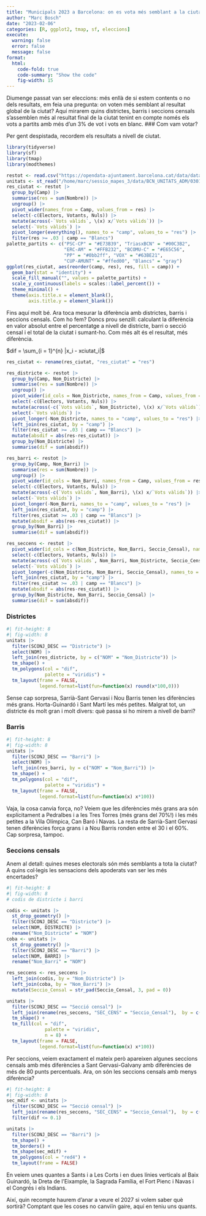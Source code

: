 ```yaml
---
title: "Municipals 2023 a Barcelona: on es vota més semblant a la ciutat?"
author: "Marc Bosch"
date: "2023-02-06"
categories: [R, ggplot2, tmap, sf, eleccions]
execute:
  warning: false
  error: false
  message: false
format:
  html: 
    code-fold: true
    code-summary: "Show the code"
    fig-width: 15
---
```



Diumenge passat van ser eleccions: més enllà de si estem contents o no dels resultats, em feia una pregunta: on voten més semblant al resultat global de la ciutat?
Aquí mirarem quins districtes, barris i seccions censals s'assemblen més al resultat final de la ciutat tenint en compte només els vots a partits amb més d'un 3% de vot i vots en blanc.
### Com vam votar?

Per gent despistada, recordem els resultats a nivell de ciutat.


```r
library(tidyverse)
library(sf)
library(tmap)
library(modthemes)

restot <- read.csv("https://opendata-ajuntament.barcelona.cat/data/dataset/78d2734c-35ee-49de-86c6-4bafef2e8e05/resource/ece25812-297e-49c9-8907-526797731fc8/download/2023_eleccions_locals.csv")
unitats <- st_read("/home/marc/sessio_mapes_3/data/BCN_UNITATS_ADM/0301100100_UNITATS_ADM_POLIGONS.json", quiet = TRUE)
res_ciutat <- restot |> 
  group_by(Camp) |> 
  summarise(res = sum(Nombre)) |> 
  ungroup() |> 
  pivot_wider(names_from = Camp, values_from = res) |> 
  select(-c(Electors, Votants, Nuls)) |> 
  mutate(across(-`Vots vàlids`, \(x) x/`Vots vàlids`)) |> 
  select(-`Vots vàlids`) |> 
  pivot_longer(everything(), names_to = "camp", values_to = "res") |> 
  filter(res >= .03 | camp == "Blancs")
palette_partits <- c("PSC-CP" = "#E73B39", "TriasxBCN" = "#00C3B2",
                     "ERC-AM" = "#FFB232", "BCOMU-C" = "#E65C56",
                     "PP" = "#0bb2ff", "VOX" = "#63BE21",
                     "CUP-AMUNT" = "#ffed00", "Blancs" = "gray")
ggplot(res_ciutat, aes(reorder(camp, res), res, fill = camp)) + 
  geom_bar(stat = "identity") + 
  scale_fill_manual("", values = palette_partits) + 
  scale_y_continuous(labels = scales::label_percent()) + 
  theme_minimal() + 
  theme(axis.title.x = element_blank(),
        axis.title.y = element_blank())


```


Fins aquí molt bé. Ara toca mesurar la diferència amb districtes, barris i seccions censals. Com ho fem? Doncs prou senzill: calculant la diferència en valor absolut entre el percentatge a nivell de districte, barri o secció censal i el total de la ciutat i sumant-ho. Com més alt és el resultat, més diferència.

$dif = \sum_{i = 1}^{n}  |x_i - xciutat_i|$

```r
res_ciutat <- rename(res_ciutat, "res_ciutat" = "res")

res_districte <- restot |> 
  group_by(Camp, Nom_Districte) |> 
  summarise(res = sum(Nombre)) |> 
  ungroup() |> 
  pivot_wider(id_cols = Nom_Districte, names_from = Camp, values_from = res) |> 
  select(-c(Electors, Votants, Nuls)) |> 
  mutate(across(-c(`Vots vàlids`, Nom_Districte), \(x) x/`Vots vàlids`)) |> 
  select(-`Vots vàlids`) |> 
  pivot_longer(-Nom_Districte, names_to = "camp", values_to = "res") |> 
  left_join(res_ciutat, by = "camp") |> 
  filter(res_ciutat >= .03 | camp == "Blancs") |> 
  mutate(absdif = abs(res-res_ciutat)) |> 
  group_by(Nom_Districte) |> 
  summarise(dif = sum(absdif))

res_barri <- restot |> 
  group_by(Camp, Nom_Barri) |> 
  summarise(res = sum(Nombre)) |> 
  ungroup() |> 
  pivot_wider(id_cols = Nom_Barri, names_from = Camp, values_from = res) |> 
  select(-c(Electors, Votants, Nuls)) |> 
  mutate(across(-c(`Vots vàlids`, Nom_Barri), \(x) x/`Vots vàlids`)) |> 
  select(-`Vots vàlids`) |> 
  pivot_longer(-Nom_Barri, names_to = "camp", values_to = "res") |> 
  left_join(res_ciutat, by = "camp") |> 
  filter(res_ciutat >= .03 | camp == "Blancs") |> 
  mutate(absdif = abs(res-res_ciutat)) |> 
  group_by(Nom_Barri) |> 
  summarise(dif = sum(absdif))

res_seccens <- restot |> 
  pivot_wider(id_cols = c(Nom_Districte, Nom_Barri, Seccio_Censal), names_from = Camp, values_from = Nombre) |>  
  select(-c(Electors, Votants, Nuls)) |> 
  mutate(across(-c(`Vots vàlids`, Nom_Barri, Nom_Districte, Seccio_Censal), \(x) x/`Vots vàlids`)) |> 
  select(-`Vots vàlids`) |> 
  pivot_longer(-c(Nom_Districte, Nom_Barri, Seccio_Censal), names_to = "camp", values_to = "res") |> 
  left_join(res_ciutat, by = "camp") |> 
  filter(res_ciutat >= .03 | camp == "Blancs") |> 
  mutate(absdif = abs(res-res_ciutat)) |> 
  group_by(Nom_Districte, Nom_Barri, Seccio_Censal) |> 
  summarise(dif = sum(absdif))
```



### Districtes


```r
#| fit-height: 8
#| fig-width: 8
unitats |> 
  filter(SCONJ_DESC == "Districte") |> 
  select(NOM) |> 
  left_join(res_districte, by = c("NOM" = "Nom_Districte")) |> 
  tm_shape() + 
  tm_polygons(col = "dif",
              palette = "viridis") + 
  tm_layout(frame = FALSE,
            legend.format=list(fun=function(x) round(x*100,0)))
```


Sense cap sorpresa, Sarrià-Sant Gervasi i Nou Barris tenen les diferències més grans. Horta-Guinardó i Sant Martí les més petites. Malgrat tot, un districte és molt gran i molt divers: què passa si ho mirem a nivell de barri?


### Barris

```r
#| fit-height: 8
#| fig-width: 8
unitats |> 
  filter(SCONJ_DESC == "Barri") |> 
  select(NOM) |> 
  left_join(res_barri, by = c("NOM" = "Nom_Barri")) |> 
  tm_shape() + 
  tm_polygons(col = "dif",
              palette = "viridis") + 
  tm_layout(frame = FALSE,
            legend.format=list(fun=function(x) x*100))
```

Vaja, la cosa canvia força, no? Veiem que les diferències més grans ara són explícitament a Pedralbes i a les Tres Torres (més grans del 70%!) i les més petites a la Vila Olímpica, Can Baró i Navas. La resta de Sarrià-Sant Gervasi tenen diferències força grans i a Nou Barris ronden entre el 30 i el 60%. Cap sorpresa, tampoc.

### Seccions censals

Anem al detall: quines meses electorals són més semblants a tota la ciutat? A quins col·legis les sensacions dels apoderats van ser les més encertades?


```r
#| fit-height: 8
#| fig-width: 8
# codis de districte i barri

codis <- unitats |> 
  st_drop_geometry() |> 
  filter(SCONJ_DESC == "Districte") |> 
  select(NOM, DISTRICTE) |> 
  rename("Nom_Districte" = "NOM")
coba <- unitats |> 
  st_drop_geometry() |> 
  filter(SCONJ_DESC == "Barri") |> 
  select(NOM, BARRI) |> 
  rename("Nom_Barri" = "NOM")

res_seccens <- res_seccens |> 
  left_join(codis, by = "Nom_Districte") |> 
  left_join(coba, by = "Nom_Barri") |> 
  mutate(Seccio_Censal = str_pad(Seccio_Censal, 3, pad = 0))

unitats |> 
  filter(SCONJ_DESC == "Secció censal") |> 
  left_join(rename(res_seccens, "SEC_CENS" = "Seccio_Censal"),  by = c("SEC_CENS", "BARRI", "DISTRICTE")) |> 
  tm_shape() + 
  tm_fill(col = "dif",
              palette = "viridis",
              n = 8) + 
  tm_layout(frame = FALSE,
            legend.format=list(fun=function(x) x*100))
```



Per seccions, veiem exactament el mateix però apareixen algunes seccions censals amb més diferències a Sant Gervasi-Galvany amb diferències de més de 80 punts percentuals. Ara, on són les seccions censals amb menys diferència?


```r
#| fit-height: 8
#| fig-width: 8
sec_mdif <- unitats |> 
  filter(SCONJ_DESC == "Secció censal") |> 
  left_join(rename(res_seccens, "SEC_CENS" = "Seccio_Censal"),  by = c("SEC_CENS", "BARRI", "DISTRICTE")) |> 
  filter(dif <= 0.1)

unitats |> 
  filter(SCONJ_DESC == "Barri") |> 
  tm_shape() + 
  tm_borders() + 
  tm_shape(sec_mdif) + 
  tm_polygons(col = "red4") + 
  tm_layout(frame = FALSE)
```


En veiem unes quantes a Sants i a Les Corts i en dues línies verticals al Baix Guinardó, la Dreta de l'Eixample, la Sagrada Família, el Fort Pienc i Navas i el Congrés i els Indians.

Així, quin recompte haurem d'anar a veure el 2027 si volem saber què sortirà? Comptant que les coses no canviïn gaire, aquí en teniu uns quants.
